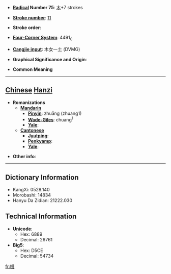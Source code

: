 * '''[[Wiktionary:Chinese radical index| Radical]] Number 75''': [[Wiktionary:Chinese radical index 木|木]]+7 strokes

* '''[[Wiktionary:Chinese total strokes index|Stroke number]]''': [[Wiktionary:Chinese total strokes index 11|11]]

* '''Stroke order''': 

* '''[[Wiktionary:Chinese four corner index|Four-Corner System]]''': 4491<sub>0</sub>

* '''[[Wiktionary:Chinese Cangjie index|Cangjie input]]''': 木女一土 (DVMG)

* '''Graphical Significance and Origin''': 

* '''Common Meaning'''

----

== [[Chinese]] [[Hanzi]] ==

* '''Romanizations'''
** '''[[Mandarin]]'''
*** '''[[Pinyin]]''': zhuāng (zhuang1)
*** '''[[Wade-Giles]]''': chuang<sup>1</sup>
*** '''[[Yale]]''': 
** '''[[Cantonese]]'''
*** '''[[Jyutping]]''':
*** '''[[Penkyamp]]''': 
*** '''[[Yale]]''': 

* '''Other info''': 

----

== Dictionary Information ==

* KangXi: 0528.140
* Morobashi: 14834
* Hanyu Da Zidian: 21222.030

== Technical Information ==

* '''Unicode''':
** Hex: 6889
** Decimal: 26761
* '''Big5''':
** Hex: D5CE
** Decimal: 54734

[[fr:梉]]